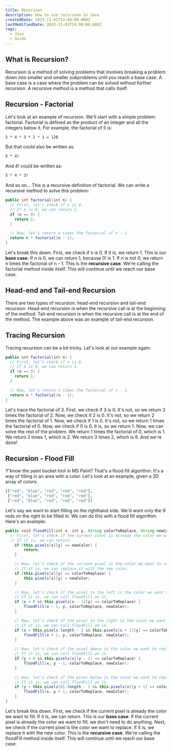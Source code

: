 ```yaml
---
title: Recursion
description: How to use recursion in Java
createdDate: 2023-11-01T14:00:00.000Z
lastModifiedDate: 2023-11-01T14:00:00.000Z
tags:
  - Java
  - Guide
---
```


## What is Recursion?

Recursion is a method of solving problems that involves breaking a problem down into smaller and smaller subproblems until you reach a base case. A base case is a case where the problem can be solved without further recursion. A recursive method is a method that calls itself.

## Recursion - Factorial

Let's look at an example of recursion. We'll start with a simple problem: factorial. Factorial is defined as the product of an integer and all the integers below it. For example, the factorial of 5 is:

```txt
5 * 4 * 3 * 2 * 1 = 120
```

But that could also be written as:

```txt
5 * 4!
```

And 4! could be written as:

```txt
5 * 4 * 3!
```

And so on... This is a recursive definition of factorial. We can write a recursive method to solve this problem:

```java
public int factorial(int n) {
  // First, let's check if n is 0.
  // If n is 0, we can return 1.
  if (n == 0) {
    return 1;
  }

  // Now, let's return n times the factorial of n - 1.
  return n * factorial(n - 1);
}
```

Let's break this down. First, we check if n is 0. If it is, we return 1. This is our **base case**. If n is 0, we can return 1, because 0! is 1. If n is not 0, we return n times the factorial of n - 1. This is the **recursive case**. We're calling the factorial method inside itself. This will continue until we reach our base case.

## Head-end and Tail-end Recursion

There are two types of recursion: head-end recursion and tail-end recursion. Head-end recursion is when the recursive call is at the beginning of the method. Tail-end recursion is when the recursive call is at the end of the method. The example above was an example of tail-end recursion.

## Tracing Recursion

Tracing recursion can be a bit tricky. Let's look at our example again:

```java
public int factorial(int n) {
  // First, let's check if n is 0.
  // If n is 0, we can return 1.
  if (n == 0) {
    return 1;
  }

  // Now, let's return n times the factorial of n - 1.
  return n * factorial(n - 1);
}
```

Let's trace the factorial of 3. First, we check if 3 is 0. It's not, so we return 3 times the factorial of 2. Now, we check if 2 is 0. It's not, so we return 2 times the factorial of 1. Now, we check if 1 is 0. It's not, so we return 1 times the factorial of 0. Now, we check if 0 is 0. It is, so we return 1. Now, we can solve the rest of the problem. We return 1 times the factorial of 0, which is 1. We return 2 times 1, which is 2. We return 3 times 2, which is 6. And we're done!

## Recursion - Flood Fill

Y'know the paint bucket tool in MS Paint? That's a flood fill algorithm. It's a way of filling in an area with a color. Let's look at an example, given a 2D array of colors:

```py
[["red", "blue", "red", "red", "red"],
 ["red", "blue", "red", "red", "red"],
 ["red", "blue", "red", "red", "red"]]
```

Let's say we want to start filling on the righthand side. We'd want only the 9 reds on the right to be filled in. We can do this with a flood fill algorithm. Here's an example:

```java
public void floodFill(int x, int y, String colorToReplace, String newColor) {
  // First, let's check if the current pixel is already the color we want to fill.
  // If it is, we can return.
    if (this.pixels[x][y] == newColor) {
        return;
    }

    // Now, let's check if the current pixel is the color we want to replace.
    // If it is, we can replace it with the new color.
    if (this.pixels[x][y] == colorToReplace) {
        this.pixels[x][y] = newColor;
    }

    // Now, let's check if the pixel to the left is the color we want to replace.
    // If it is, we can call floodFill on it.
    if (x > 0 && this.pixels[x - 1][y] == colorToReplace) {
        floodFill(x - 1, y, colorToReplace, newColor);
    }

    // Now, let's check if the pixel to the right is the color we want to replace.
    // If it is, we can call floodFill on it.
    if (x < this.pixels.length - 1 && this.pixels[x + 1][y] == colorToReplace) {
        floodFill(x + 1, y, colorToReplace, newColor);
    }

    // Now, let's check if the pixel above is the color we want to replace.
    // If it is, we can call floodFill on it.
    if (y > 0 && this.pixels[x][y - 1] == colorToReplace) {
        floodFill(x, y - 1, colorToReplace, newColor);
    }

    // Now, let's check if the pixel below is the color we want to replace.
    // If it is, we can call floodFill on it.
    if (y < this.pixels[0].length - 1 && this.pixels[x][y + 1] == colorToReplace) {
        floodFill(x, y + 1, colorToReplace, newColor);
    }
}
```

Let's break this down. First, we check if the current pixel is already the color we want to fill. If it is, we can return. This is our **base case**. If the current pixel is already the color we want to fill, we don't need to do anything. Next, we check if the current pixel is the color we want to replace. If it is, we replace it with the new color. This is the **recursive case**. We're calling the floodFill method inside itself. This will continue until we reach our base case.
